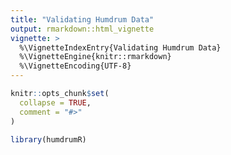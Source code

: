 ```yaml
---
title: "Validating Humdrum Data"
output: rmarkdown::html_vignette
vignette: >
  %\VignetteIndexEntry{Validating Humdrum Data}
  %\VignetteEngine{knitr::rmarkdown}
  %\VignetteEncoding{UTF-8}
---
```


```r
knitr::opts_chunk$set(
  collapse = TRUE,
  comment = "#>"
)
```

```r
library(humdrumR)
```
